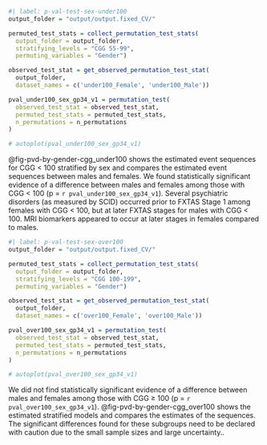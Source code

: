 
```r
#| label: p-val-test-sex-under100
output_folder = "output/output.fixed_CV/"

permuted_test_stats = collect_permutation_test_stats(
  output_folder = output_folder,
  stratifying_levels = "CGG 55-99",
  permuting_variables = "Gender")

observed_test_stat = get_observed_permutation_test_stat(
  output_folder,
  dataset_names = c('under100_Female', 'under100_Male'))

pval_under100_sex_gp34_v1 = permutation_test(
  observed_test_stat = observed_test_stat,
  permuted_test_stats = permuted_test_stats,
  n_permutations = n_permutations
)

# autoplot(pval_under100_sex_gp34_v1)

```

@fig-pvd-by-gender-cgg_under100 shows the estimated event sequences
for CGG < 100 stratified by sex
and compares the estimated event sequences between males and females.
We found statistically significant evidence of a difference between males and females
among those with CGG < 100 (p = `r pval_under100_sex_gp34_v1`).
Several psychiatric disorders (as measured by SCID) occurred prior to FXTAS Stage 1
among females with CGG < 100,
but at later FXTAS stages for males with CGG < 100.
MRI biomarkers appeared to occur at later stages in females compared to males.

```r
#| label: p-val-test-sex-over100
output_folder = "output/output.fixed_CV/"

permuted_test_stats = collect_permutation_test_stats(
  output_folder = output_folder,
  stratifying_levels = "CGG 100-199",
  permuting_variables = "Gender")

observed_test_stat = get_observed_permutation_test_stat(
  output_folder,
  dataset_names = c('over100_Female', 'over100_Male'))

pval_over100_sex_gp34_v1 = permutation_test(
  observed_test_stat = observed_test_stat,
  permuted_test_stats = permuted_test_stats,
  n_permutations = n_permutations
)

# autoplot(pval_over100_sex_gp34_v1)

```

We did not find statistically significant evidence of a difference between males and females
among those with CGG ≥ 100 (p = `r pval_over100_sex_gp34_v1`).
@fig-pvd-by-gender-cgg_over100 shows the estimated stratified models
and compares the estimates of the sequences.
The significant differences found for these subgroups
need to be declared with caution due to the small sample sizes
and large uncertainty..

